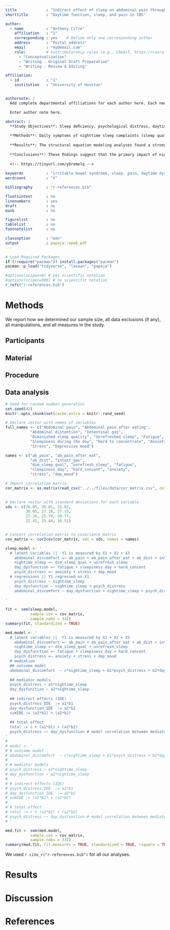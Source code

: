 ```yaml
---
title             : "Indirect effect of sleep on abdominal pain through daytime dysfunction in adults with irritable bowel syndrome"
shorttitle        : "Daytime function, sleep, and pain in IBS"

author: 
  - name          : "Anthony Cifre"
    affiliation   : "1"
    corresponding : yes    # Define only one corresponding author
    address       : "Postal address"
    email         : "my@email.com"
    role:         # Contributorship roles (e.g., CRediT, https://casrai.org/credit/)
      - "Conceptualization"
      - "Writing - Original Draft Preparation"
      - "Writing - Review & Editing"

affiliation:
  - id            : "1"
    institution   : "University of Houston"


authornote: |
  Add complete departmental affiliations for each author here. Each new line herein must be indented, like this line.

  Enter author note here.

abstract: |
  **Study Objectives**: Sleep deﬁciency, psychological distress, daytime dysfunction, and abdominal pain are common in adults with irritable bowel syndrome. Prior research on individuals with chronic pain has identiﬁed the indirect effect of sleep on pain through psychological distress or daytime dysfunction; however, this effect is less clear in irritable bowel syndrome. The purpose of this study was to examine potential indirect effects of sleep on abdominal pain symptoms simultaneously through psychological distress and daytime dysfunction in adults with irritable bowel syndrome.
  
  **Methods**: Daily symptoms of nighttime sleep complaints (sleep quality and refreshment), psychological distress, daytime dysfunction (fatigue, sleepiness, and difﬁculty concentrating), and abdominal pain were collected in baseline assessments from 2 randomized controlled trials of 332 adults (mean age 42 years and 85% female) with irritable bowel syndrome. Structural equation modeling was used to examine the global relationships among nighttime sleep complaints, psychological distress, daytime dysfunction, and abdominal pain.
  
  **Results**: The structural equation modeling analyses found a strong indirect effect of poor sleep on abdominal pain via daytime dysfunction but not psychological distress. More than 95% of the total effect of nighttime sleep complaints on abdominal pain was indirect.
  
  **Conclusions**: These ﬁndings suggest that the primary impact of nighttime sleep complaints on abdominal pain is indirect. The indirect effect appears primarily through daytime dysfunction. Such understanding provides a potential avenue to optimize personalized and hybrid behavioral interventions for adults with irritable bowel syndrome through addressing daytime dysfunction and sleep behaviors. Additional study integrating symptoms with biological markers is warranted to explore the underlying mechanisms accounting for these symptoms.
  
  <!-- https://tinyurl.com/ybremelq -->
  
keywords          : "irritable bowel syndrome, sleep, pain, daytime dysfunction, psychological distress"
wordcount         : "X"

bibliography      : "r-references.bib"

floatsintext      : no
linenumbers       : yes
draft             : no
mask              : no

figurelist        : no
tablelist         : no
footnotelist      : no

classoption       : "man"
output            : papaja::apa6_pdf
---
```


```r

# Load Required Packages
if (!require("pacman")) install.packages("pacman")
pacman::p_load("tidyverse", "lavaan", "papaja")

#options(scipen=0) # yes scientific notation
#options(scipen=999) # no scientific notation
r_refs("r-references.bib")
```

# Methods
We report how we determined our sample size, all data exclusions (if any), all manipulations, and all measures in the study. <!-- 21-word solution (Simmons, Nelson & Simonsohn, 2012; retrieved from http://ssrn.com/abstract=2160588) -->

## Participants

## Material

## Procedure

## Data analysis

```r
# Seed for random number generation
set.seed(42)
knitr::opts_chunk$set(cache.extra = knitr::rand_seed)
```

```r
# Declare vector with names of variables 
full_names <- c("Abdominal pain", "Abdominal pain after eating", 
           "Abdominal distention", "Intestinal gas", 
           "Diminished sleep quality", "Unrefreshed sleep", "Fatigue", 
           "Sleepiness during the day", "Hard to concentrate", "Anxiety", 
           "Stress", "Depressive mood")

names <- c("ab_pain", "ab_pain_after_eat", 
           "ab_dist", "intest_gas", 
           "dim_sleep_qual", "unrefresh_sleep", "fatigue", 
           "sleepiness_day", "hard_concent", "anxiety", 
           "stress", "dep_mood")

# Import correlation matrix 
cor_matrix <- as.matrix(read_csv("../../files/data/cor_matrix.csv", col_names = FALSE))
  

# Declare vector with standard deviations for each variable 
sds <- c(26.05, 26.01, 31.82, 
         30.05, 27.18, 27.15, 
         27.25, 25.79, 20.77, 
         22.41, 25.44, 16.51)


# Convert correlation matrix to covariance matrix
cov_matrix <- cor2cov(cor_matrix, sds = sds, names = names)
```

```r

sleep.model <- '
  # latent variables ||  Y1 is measured by X1 + X2 + X3
    abdominal_discomfort =~ ab_pain + ab_pain_after_eat + ab_dist + intest_gas
    nightime_sleep =~ dim_sleep_qual + unrefresh_sleep
    day_dysfunction =~ fatigue + sleepiness_day + hard_concent
    psych_distress =~ anxiety + stress + dep_mood
  # regressions || Y1 regressed on X1 
    psych_distress ~ nightime_sleep
    day_dysfunction ~ nightime_sleep + psych_distress
    abdominal_discomfort ~ day_dysfunction + nightime_sleep + psych_distress
  
'

fit <- sem(sleep.model, 
           sample.cov = cov_matrix, 
           sample.nobs = 332)
summary(fit, standardized = TRUE)

```

```r
med.model <- '   
  # latent variables ||  Y1 is measured by X1 + X2 + X3
    abdominal_discomfort =~ ab_pain + ab_pain_after_eat + ab_dist + intest_gas
    nightime_sleep =~ dim_sleep_qual + unrefresh_sleep
    day_dysfunction =~ fatigue + sleepiness_day + hard_concent
    psych_distress =~ anxiety + stress + dep_mood
  # mediation
  ## outcome model 
  abdominal_discomfort  ~ c*nightime_sleep + b1*psych_distress + b2*day_dysfunction
  
  ## mediator models
  psych_distress ~ a1*nightime_sleep
  day_dysfunction ~ a2*nightime_sleep
  
  ## indirect effects (IDE)
  psych_distress_IDE  := a1*b1
  day_dysfunction_IDE  := a2*b2
  sumIDE := (a1*b1) + (a2*b2)
  
  ## total effect
  total := c + (a1*b1) + (a2*b2)
  psych_distress ~~ day_dysfunction # model correlation between mediators
'
# 
# model <- '
# # outcome model 
# abdominal_discomfort  ~ c*nightime_sleep + b1*psych_distress + b2*day_dysfunction
# 
# # mediator models
# psych_distress ~ a1*nightime_sleep
# day_dysfunction ~ a2*nightime_sleep
# 
# # indirect effects (IDE)
# psych_distress_IDE  := a1*b1
# day_dysfunction_IDE  := a2*b2
# sumIDE := (a1*b1) + (a2*b2)
# 
# # total effect
# total := c + (a1*b1) + (a2*b2)
# psych_distress ~~ day_dysfunction # model correlation between mediators
# '

med.fit <- sem(med.model, 
           sample.cov = cov_matrix, 
           sample.nobs = 332)
summary(med.fit, fit.measures = TRUE, standardized = TRUE, rsquare = TRUE)


```




We used `r cite_r("r-references.bib")` for all our analyses.


# Results

# Discussion


\newpage

# References

::: {#refs custom-style="Bibliography"}
:::
